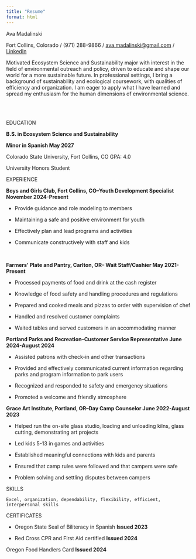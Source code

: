 ```yaml
---
title: "Resume"
format: html
---
```


Ava Madalinski

Fort Collins, Colorado / (971) 288-9866 / [ava.madalinski\@gmail.com](mailto:ava.madalinski@gmail.com) / [LinkedIn](https://www.linkedin.com/in/ava-madalinski-029293349/)\

Motivated Ecosystem Science and Sustainability major with interest in the field of environmental outreach and policy, driven to educate and shape our world for a more sustainable future. In professional settings, I bring a background of sustainability and ecological coursework, with qualities of efficiency and organization. I am eager to apply what I have learned and spread my enthusiasm for the human dimensions of environmental science.  

\

EDUCATION

**B.S. in Ecosystem Science and Sustainability**

**Minor in Spanish May 2027**

Colorado State University, Fort Collins, CO GPA: 4.0

University Honors Student

EXPERIENCE

**Boys and Girls Club, Fort Collins, CO–Youth Development Specialist November 2024-Present**

-   Provide guidance and role modeling to members

-   Maintaining a safe and positive environment for youth

-   Effectively plan and lead programs and activities

-   Communicate constructively with staff and kids

\

**Farmers’ Plate and Pantry, Carlton, OR– Wait Staff/Cashier May 2021-Present**

-   Processed payments of food and drink at the cash register

-   Knowledge of food safety and handling procedures and regulations

-   Prepared and cooked meals and pizzas to order with supervision of chef

-   Handled and resolved customer complaints

-   Waited tables and served customers in an accommodating manner

**Portland Parks and Recreation–Customer Service Representative June 2024-August 2024**

-   Assisted patrons with check-in and other transactions

-   Provided and effectively communicated current information regarding parks and program information to park users

-   Recognized and responded to safety and emergency situations

-   Promoted a welcome and friendly atmosphere

**Grace Art Institute, Portland, OR–Day Camp Counselor June 2022-August 2023**

-   Helped run the on-site glass studio, loading and unloading kilns, glass cutting, demonstrating art projects

-   Led kids 5-13 in games and activities

-   Established meaningful connections with kids and parents

-   Ensured that camp rules were followed and that campers were safe

-   Problem solving and settling disputes between campers

SKILLS

```         
Excel, organization, dependability, flexibility, efficient, interpersonal skills
```

CERTIFICATES

-   Oregon State Seal of Biliteracy in Spanish **Issued 2023**

-   Red Cross CPR and First Aid certified **Issued 2024**

Oregon Food Handlers Card **Issued 2024**
